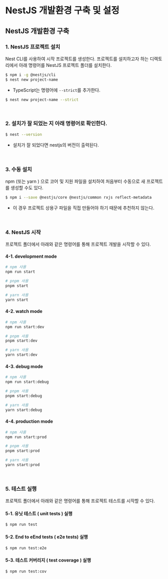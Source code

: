 # NestJS 개발환경 구축 및 설정

## NestJS 개발환경 구축

### 1. NestJS 프로젝트 설치

Nest CLI를 사용하여 시작 프로젝트를 생성한다.
프로젝트를 설치하고자 하는 디렉토리에서 아래 명령어를 NestJS 프로젝트 폴더를 설치한다.

```sh
$ npm i -g @nestjs/cli
$ nest new project-name
```

* TypeScript는 명령어에 `--strict`를 추가한다.

```sh
$ nest new project-name --strict
```

<br />

### 2. 설치가 잘 되었는 지 아래 명령어로 확인한다.

```sh
$ nest --version
```

- 설치가 잘 되었다면 nestjs의 버전이 출력된다.

<br />

### 3. 수동 설치

npm (또는 yarn ) 으로 코어 및 지원 파일을 설치하여 처음부터 수동으로 새 프로젝트를 생성할 수도 있다.

```sh
$ npm i --save @nestjs/core @nestjs/common rxjs reflect-metadata
```

 - 이 경우 프로젝트 상용구 파일을 직접 만들어야 하기 때문에 추천하지 않는다.

<br />

### 4. NestJS 시작

프로젝트 폴더에서 아래와 같은 명령어를 통해 프로젝트 개발을 시작할 수 있다.

#### 4-1. development mode
```sh
# npm 사용
npm run start

# pnpm 사용
pnpm start

# yarn 사용
yarn start
```

#### 4-2. watch mode
```sh
# npm 사용
npm run start:dev

# pnpm 사용
pnpm start:dev

# yarn 사용
yarn start:dev
```

#### 4-3. debug mode
```sh
# npm 사용
npm run start:debug

# pnpm 사용
pnpm start:debug

# yarn 사용
yarn start:debug
```

#### 4-4. production mode
```sh
# npm 사용
npm run start:prod

# pnpm 사용
pnpm start:prod

# yarn 사용
yarn start:prod
```

<br />

### 5. 테스트 실행

프로젝트 폴더에서 아래와 같은 명령어를 통해 프로젝트 테스트를 시작할 수 있다.

#### 5-1. 유닛 테스트 ( unit tests ) 실행
```sh
$ npm run test
```

#### 5-2. End to eEnd tests ( e2e tests) 실행
```sh
$ npm run test:e2e
```

#### 5-3. 테스트 커버리지 ( test coverage ) 실행
```sh
$ npm run test:cov
```